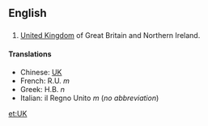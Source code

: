 ==English==

==={{initialism}}===

#[[United Kingdom]] of Great Britain and Northern Ireland.

====Translations====

*Chinese: [[UK]]
*French: R.U. ''m''
*Greek: Η.Β. ''n''
*Italian: il Regno Unito ''m'' (''no abbreviation'')

[[et:UK]]